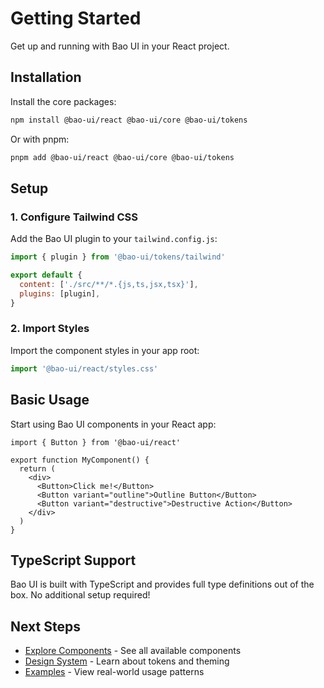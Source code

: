 # Getting Started

Get up and running with Bao UI in your React project.

## Installation

Install the core packages:

```bash
npm install @bao-ui/react @bao-ui/core @bao-ui/tokens
```

Or with pnpm:

```bash
pnpm add @bao-ui/react @bao-ui/core @bao-ui/tokens
```

## Setup

### 1. Configure Tailwind CSS

Add the Bao UI plugin to your `tailwind.config.js`:

```js
import { plugin } from '@bao-ui/tokens/tailwind'

export default {
  content: ['./src/**/*.{js,ts,jsx,tsx}'],
  plugins: [plugin],
}
```

### 2. Import Styles

Import the component styles in your app root:

```js
import '@bao-ui/react/styles.css'
```

## Basic Usage

Start using Bao UI components in your React app:

```tsx
import { Button } from '@bao-ui/react'

export function MyComponent() {
  return (
    <div>
      <Button>Click me!</Button>
      <Button variant="outline">Outline Button</Button>
      <Button variant="destructive">Destructive Action</Button>
    </div>
  )
}
```

## TypeScript Support

Bao UI is built with TypeScript and provides full type definitions out of the box. No additional setup required!

## Next Steps

- [Explore Components](/components) - See all available components
- [Design System](/design-system) - Learn about tokens and theming
- [Examples](/examples) - View real-world usage patterns
